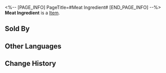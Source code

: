 <%-- [PAGE_INFO]
PageTitle=#Meat Ingredient#
[END_PAGE_INFO] --%>
{{Item Infobox
|id          = 260033
|image       = Item Meat Ingredient.png{{subst:void|<!--$UPLOAD:<<SpriteOutput/ItemFigures/260033.png>-<Item Meat Ingredient.png>-<Item Icons>>-->}}
|type        = 
|invCategory = 
|rarity      = 2
|effect      = 
|description = Rare Ingredients &mdash; Meat ingredients that can be used for cooking dishes
|source1     = [[Available in Store]]
}}
{{Description|Where did that money-grubbing merchant get the meat from? I guess that's just another secret left behind by this dreamlike, mysterious land.}}
'''Meat Ingredient''' is a [[Item]].

==Sold By==
{{Shop Availability}}

==Other Languages==
{{Other Languages
|en   = Meat Ingredient
|zhs  = 肉材
|zht  = 肉材
|ja   = お肉
|ko   = 고기
|es   = Carne
|fr   = Viande
|ru   = Мясо
|th   = เนื้อสัตว์
|vi   = Thịt
|de   = Fleischzutat
|id   = Daging
|pt   = Carne
}}

==Change History==
{{Change History|3.5}}
